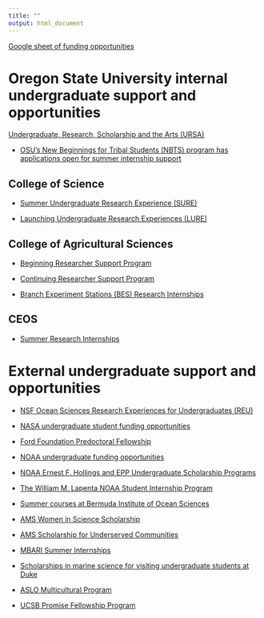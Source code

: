 ```yaml
---
title: ""
output: html_document
---
```


[Google sheet of funding opportunities](https://docs.google.com/spreadsheets/d/1BaC0sX7I8_mMcXxIThEM2kZgSUqi7-l_BHZe_CUvuhw/edit?gid=194681346#gid=194681346)

# Oregon State University internal undergraduate support and opportunities

[Undergraduate, Research, Scholarship and the Arts (URSA)](https://undergraduate.oregonstate.edu/research)

- [OSU's New Beginnings for Tribal Students (NBTS) program has applications open for summer internship support](https://opencampus.oregonstate.edu/nbts)

## College of Science

- [Summer Undergraduate Research Experience (SURE)](https://science.oregonstate.edu/hands-on-experiences/undergraduate-research/sure-science-program)

- [Launching Undergraduate Research Experiences (LURE)](https://science.oregonstate.edu/hands-on-experiences/undergraduate-research/lure-science-program)

## College of Agricultural Sciences

- [Beginning Researcher Support Program](https://agsci.oregonstate.edu/education/undergraduate-research/beginning-researcher-support-program)

- [Continuing Researcher Support Program](https://agsci.oregonstate.edu/education/undergraduate-research/continuing-researcher-support-program)

- [Branch Experiment Stations (BES) Research Internships](https://agsci.oregonstate.edu/academics/internships/branch-experiment-stations-internship-program)

## CEOS

- [Summer Research Internships](https://ceoas.oregonstate.edu/summer-research-internships-undergraduates)

# External undergraduate support and opportunities

- [NSF Ocean Sciences Research Experiences for Undergraduates (REU)](https://hmsc.oregonstate.edu/research-experiences-undergraduates)

- [NASA undergraduate student funding opportunities](https://science.nasa.gov/learn/learner-opportunities/#undergrad)

- [Ford Foundation Predoctoral Fellowship](https://www.nationalacademies.org/our-work/ford-foundation-fellowships)

- [NOAA undergraduate funding opportunities](http://www.noaa.gov/opportunities/student-opportunities) 

- [NOAA Ernest F. Hollings and EPP Undergraduate Scholarship Programs](https://oedwebdbapps.iso.noaa.gov/uspa/)

- [The William M. Lapenta NOAA Student Internship Program](https://vlab.noaa.gov/web/lapenta-internship-program)

- [Summer courses at Bermuda Institute of Ocean Sciences](https://www.us-ocb.org/science-support/student-opportunities/)

- [AMS Women in Science Scholarship](https://www.ametsoc.org/index.cfm/ams/information-for/students/ams-scholarships-and-fellowships/women-in-science-scholarship/)

- [AMS Scholarship for Underserved Communities](https://www.ametsoc.org/index.cfm/ams/information-for/students/ams-scholarships-and-fellowships/ams-scholarship-for-underserved-communities-formerly-minority-scholarship/)

- [MBARI Summer Internships](https://www.mbari.org/about/careers/internships/how-to-apply/)

- [Scholarships in marine science for visiting undergraduate students at Duke](https://nicholas.duke.edu/marinelab/academics/undergraduate/scholarships-financial-aid)

- [ASLO Multicultural Program](https://www.aslo.org/opportunities-in-aslo/aslo-multicultural-program/)

- [UCSB Promise Fellowship Program](https://www.graddiv.ucsb.edu/promise-fellowship-program)